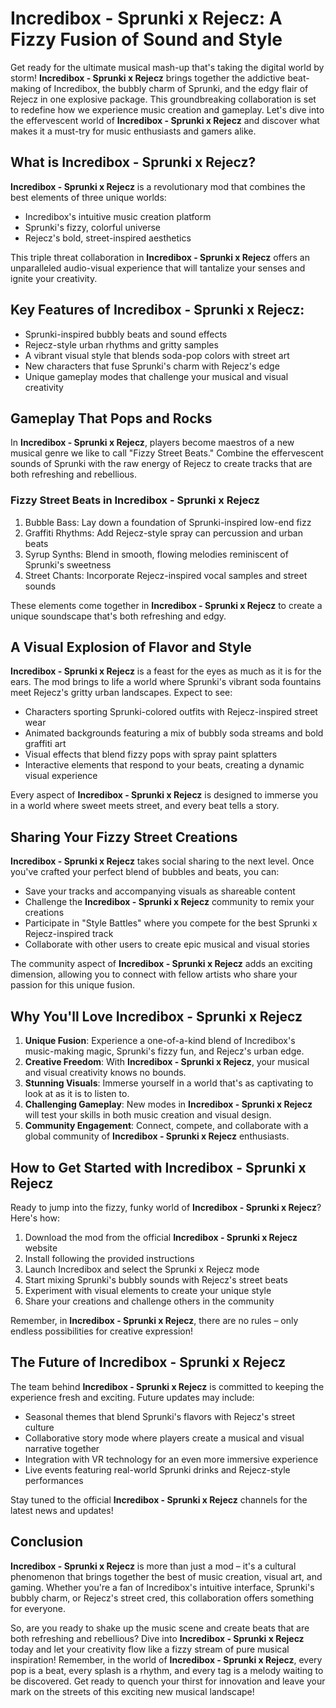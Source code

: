 
# Incredibox - Sprunki x Rejecz: A Fizzy Fusion of Sound and Style

Get ready for the ultimate musical mash-up that's taking the digital world by storm! **Incredibox - Sprunki x Rejecz** brings together the addictive beat-making of Incredibox, the bubbly charm of Sprunki, and the edgy flair of Rejecz in one explosive package. This groundbreaking collaboration is set to redefine how we experience music creation and gameplay. Let's dive into the effervescent world of **Incredibox - Sprunki x Rejecz** and discover what makes it a must-try for music enthusiasts and gamers alike.

## What is Incredibox - Sprunki x Rejecz?

**Incredibox - Sprunki x Rejecz** is a revolutionary mod that combines the best elements of three unique worlds:

- Incredibox's intuitive music creation platform
- Sprunki's fizzy, colorful universe
- Rejecz's bold, street-inspired aesthetics

This triple threat collaboration in **Incredibox - Sprunki x Rejecz** offers an unparalleled audio-visual experience that will tantalize your senses and ignite your creativity.

## Key Features of Incredibox - Sprunki x Rejecz:

- Sprunki-inspired bubbly beats and sound effects
- Rejecz-style urban rhythms and gritty samples
- A vibrant visual style that blends soda-pop colors with street art
- New characters that fuse Sprunki's charm with Rejecz's edge
- Unique gameplay modes that challenge your musical and visual creativity

## Gameplay That Pops and Rocks

In **Incredibox - Sprunki x Rejecz**, players become maestros of a new musical genre we like to call "Fizzy Street Beats." Combine the effervescent sounds of Sprunki with the raw energy of Rejecz to create tracks that are both refreshing and rebellious.

### Fizzy Street Beats in Incredibox - Sprunki x Rejecz

1. Bubble Bass: Lay down a foundation of Sprunki-inspired low-end fizz
2. Graffiti Rhythms: Add Rejecz-style spray can percussion and urban beats
3. Syrup Synths: Blend in smooth, flowing melodies reminiscent of Sprunki's sweetness
4. Street Chants: Incorporate Rejecz-inspired vocal samples and street sounds

These elements come together in **Incredibox - Sprunki x Rejecz** to create a unique soundscape that's both refreshing and edgy.

## A Visual Explosion of Flavor and Style

**Incredibox - Sprunki x Rejecz** is a feast for the eyes as much as it is for the ears. The mod brings to life a world where Sprunki's vibrant soda fountains meet Rejecz's gritty urban landscapes. Expect to see:

- Characters sporting Sprunki-colored outfits with Rejecz-inspired street wear
- Animated backgrounds featuring a mix of bubbly soda streams and bold graffiti art
- Visual effects that blend fizzy pops with spray paint splatters
- Interactive elements that respond to your beats, creating a dynamic visual experience

Every aspect of **Incredibox - Sprunki x Rejecz** is designed to immerse you in a world where sweet meets street, and every beat tells a story.

## Sharing Your Fizzy Street Creations

**Incredibox - Sprunki x Rejecz** takes social sharing to the next level. Once you've crafted your perfect blend of bubbles and beats, you can:

- Save your tracks and accompanying visuals as shareable content
- Challenge the **Incredibox - Sprunki x Rejecz** community to remix your creations
- Participate in "Style Battles" where you compete for the best Sprunki x Rejecz-inspired track
- Collaborate with other users to create epic musical and visual stories

The community aspect of **Incredibox - Sprunki x Rejecz** adds an exciting dimension, allowing you to connect with fellow artists who share your passion for this unique fusion.

## Why You'll Love Incredibox - Sprunki x Rejecz

1. **Unique Fusion**: Experience a one-of-a-kind blend of Incredibox's music-making magic, Sprunki's fizzy fun, and Rejecz's urban edge.
2. **Creative Freedom**: With **Incredibox - Sprunki x Rejecz**, your musical and visual creativity knows no bounds.
3. **Stunning Visuals**: Immerse yourself in a world that's as captivating to look at as it is to listen to.
4. **Challenging Gameplay**: New modes in **Incredibox - Sprunki x Rejecz** will test your skills in both music creation and visual design.
5. **Community Engagement**: Connect, compete, and collaborate with a global community of **Incredibox - Sprunki x Rejecz** enthusiasts.

## How to Get Started with Incredibox - Sprunki x Rejecz

Ready to jump into the fizzy, funky world of **Incredibox - Sprunki x Rejecz**? Here's how:

1. Download the mod from the official **Incredibox - Sprunki x Rejecz** website
2. Install following the provided instructions
3. Launch Incredibox and select the Sprunki x Rejecz mode
4. Start mixing Sprunki's bubbly sounds with Rejecz's street beats
5. Experiment with visual elements to create your unique style
6. Share your creations and challenge others in the community

Remember, in **Incredibox - Sprunki x Rejecz**, there are no rules – only endless possibilities for creative expression!

## The Future of Incredibox - Sprunki x Rejecz

The team behind **Incredibox - Sprunki x Rejecz** is committed to keeping the experience fresh and exciting. Future updates may include:

- Seasonal themes that blend Sprunki's flavors with Rejecz's street culture
- Collaborative story mode where players create a musical and visual narrative together
- Integration with VR technology for an even more immersive experience
- Live events featuring real-world Sprunki drinks and Rejecz-style performances

Stay tuned to the official **Incredibox - Sprunki x Rejecz** channels for the latest news and updates!

## Conclusion

**Incredibox - Sprunki x Rejecz** is more than just a mod – it's a cultural phenomenon that brings together the best of music creation, visual art, and gaming. Whether you're a fan of Incredibox's intuitive interface, Sprunki's bubbly charm, or Rejecz's street cred, this collaboration offers something for everyone.

So, are you ready to shake up the music scene and create beats that are both refreshing and rebellious? Dive into **Incredibox - Sprunki x Rejecz** today and let your creativity flow like a fizzy stream of pure musical inspiration! Remember, in the world of **Incredibox - Sprunki x Rejecz**, every pop is a beat, every splash is a rhythm, and every tag is a melody waiting to be discovered. Get ready to quench your thirst for innovation and leave your mark on the streets of this exciting new musical landscape!
